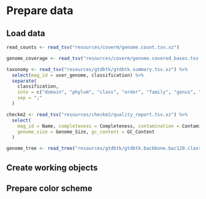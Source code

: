 # Prepare data

## Load data

```r
read_counts <- read_tsv("resources/coverm/genome.count.tsv.xz")
```

```r
genome_coverage <- read_tsv("resources/coverm/genome.covered_bases.tsv.xz")
```

```r
taxonomy <- read_tsv("resources/gtdbtk/gtdbtk.summary.tsv.xz") %>%
  select(mag_id = user_genome, classification) %>%
  separate(
    classification,
    into = c("domain", "phylum", "class", "order", "family", "genus", "species"),
    sep = ";"
  )
```

```r
checkm2 <- read_tsv("resources/checkm2/quality_report.tsv.xz") %>%
  select(
    mag_id = Name, completeness = Completeness, contamination = Contamination,
    genome_size = Genome_Size, gc_content = GC_Content
  )
```

```r
genome_tree <- read_tree("resources/gtdbtk/gtdbtk.backbone.bac120.classify.tree")
```

## Create working objects




## Prepare color scheme



